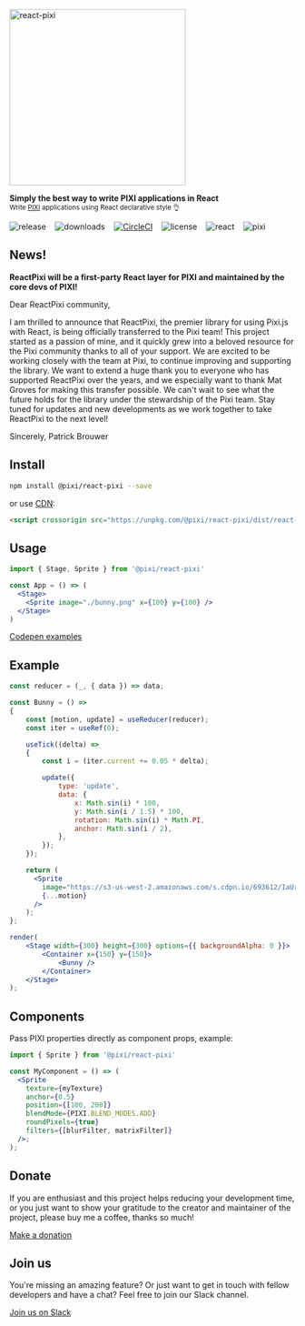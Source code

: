 <p>
  <h1 align="center" hidden>
    React Pixi
  </h1>
  <img
    src="https://user-images.githubusercontent.com/232559/142733492-3c106f68-8b8e-459c-95f9-aca77561d438.png"
    alt="react-pixi"
    width="310"
  />
</p>

<p>
  <strong>Simply the best way to write PIXI applications in React</strong>
  <br />
  <sub>
    Write <a href="http://www.pixijs.com/">PIXI</a> applications using React declarative style 👌
  </sub>
</p>

![release](https://img.shields.io/github/v/release/inlet/react-pixi) &nbsp;&nbsp; ![downloads](https://img.shields.io/npm/dm/@pixi/react-pixi) &nbsp;&nbsp; [![CircleCI](https://img.shields.io/circleci/project/github/inlet/react-pixi/master.svg)](https://circleci.com/gh/inlet/react-pixi) &nbsp;&nbsp; ![license](https://img.shields.io/badge/license-MIT-green.svg) &nbsp;&nbsp; ![react](https://img.shields.io/badge/react-latest-ff69b4.svg) &nbsp;&nbsp; ![pixi](https://img.shields.io/badge/pixi-v6+-ff69b4.svg)

## News!

**ReactPixi will be a first-party React layer for PIXI and maintained by the core devs of PIXI!**

Dear ReactPixi community,

I am thrilled to announce that ReactPixi, the premier library for using Pixi.js with React, is being officially transferred to the Pixi team! This project started as a passion of mine, and it quickly grew into a beloved resource for the Pixi community thanks to all of your support.
We are excited to be working closely with the team at Pixi, to continue improving and supporting the library. We want to extend a huge thank you to everyone who has supported ReactPixi over the years, and we especially want to thank Mat Groves for making this transfer possible.
We can't wait to see what the future holds for the library under the stewardship of the Pixi team. Stay tuned for updates and new developments as we work together to take ReactPixi to the next level!

Sincerely,
Patrick Brouwer

## Install

```bash
npm install @pixi/react-pixi --save
```

or use [CDN](/cdn-links):

```html
<script crossorigin src="https://unpkg.com/@pixi/react-pixi/dist/react-pixi.umd.js"></script>
```

## Usage

```jsx
import { Stage, Sprite } from '@pixi/react-pixi'

const App = () => (
  <Stage>
    <Sprite image="./bunny.png" x={100} y={100} />
  </Stage>
)
```

[Codepen examples](https://codepen.io/collection/XPpGdb/)

## Example

```jsx live noInline
const reducer = (_, { data }) => data;

const Bunny = () =>
{
    const [motion, update] = useReducer(reducer);
    const iter = useRef(0);

    useTick((delta) =>
    {
        const i = (iter.current += 0.05 * delta);

        update({
            type: 'update',
            data: {
                x: Math.sin(i) * 100,
                y: Math.sin(i / 1.5) * 100,
                rotation: Math.sin(i) * Math.PI,
                anchor: Math.sin(i / 2),
            },
        });
    });

    return (
      <Sprite
        image="https://s3-us-west-2.amazonaws.com/s.cdpn.io/693612/IaUrttj.png"
        {...motion}
      />
    );
};

render(
    <Stage width={300} height={300} options={{ backgroundAlpha: 0 }}>
        <Container x={150} y={150}>
            <Bunny />
        </Container>
    </Stage>
);
```

## Components

Pass PIXI properties directly as component props, example:

```jsx
import { Sprite } from '@pixi/react-pixi'

const MyComponent = () => (
  <Sprite
    texture={myTexture}
    anchor={0.5}
    position={[100, 200]}
    blendMode={PIXI.BLEND_MODES.ADD}
    roundPixels={true}
    filters={[blurFilter, matrixFilter]}
  />;
);
```

## Donate

If you are enthusiast and this project helps reducing your development time, or you just want to show your gratitude to the creator and maintainer of the project, please buy me a coffee, thanks so much!

[Make a donation](https://www.paypal.me/donatepatrick)

## Join us

You're missing an amazing feature? Or just want to get in touch with fellow developers
and have a chat? Feel free to join our Slack channel.

[Join us on Slack](https://join.slack.com/t/reactpixi/shared_invite/enQtODk5NjQ2ODQ4MTI5LWVjNzlkZTJjYmI4NDcxYzljNDM4MmYwMzZkYWFlM2VkNmFhNDBmYzg3OGE5YzBiY2NmZTIwZDY0MTA4ZjA4OGM)
